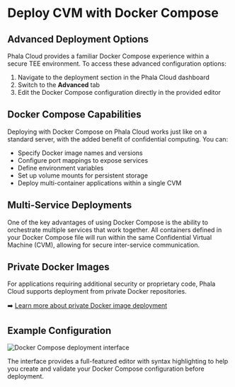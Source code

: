 # Deploy CVM with Docker Compose

## Advanced Deployment Options

Phala Cloud provides a familiar Docker Compose experience within a secure TEE environment. To access these advanced configuration options:

1. Navigate to the deployment section in the Phala Cloud dashboard
2. Switch to the **Advanced** tab
3. Edit the Docker Compose configuration directly in the provided editor

## Docker Compose Capabilities

Deploying with Docker Compose on Phala Cloud works just like on a standard server, with the added benefit of confidential computing. You can:

* Specify Docker image names and versions
* Configure port mappings to expose services
* Define environment variables
* Set up volume mounts for persistent storage
* Deploy multi-container applications within a single CVM

## Multi-Service Deployments

One of the key advantages of using Docker Compose is the ability to orchestrate multiple services that work together. All containers defined in your Docker Compose file will run within the same Confidential Virtual Machine (CVM), allowing for secure inter-service communication.

## Private Docker Images

For applications requiring additional security or proprietary code, Phala Cloud supports deployment from private Docker repositories.

➡️ [Learn more about private Docker image deployment](create-with-private-docker-image.md)

## Example Configuration

<Frame caption="Docker Compose deployment interface">
    <img src="../../../images/cloud-compose-deployment.png" alt="Docker Compose deployment interface" />

</Frame>

The interface provides a full-featured editor with syntax highlighting to help you create and validate your Docker Compose configuration before deployment.
